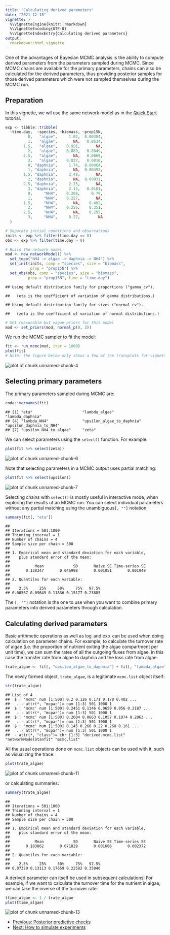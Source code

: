 ```yaml
---
title: "Calculating derived parameters"
date: "2021-12-18"
vignette: >
  %\VignetteEngine{knitr::rmarkdown}
  %\VignetteEncoding{UTF-8}
  %\VignetteIndexEntry{Calculating derived parameters}
output:
  rmarkdown::html_vignette
---
```




One of the advantages of Bayesian MCMC analysis is the ability to compute derived parameters from the parameters sampled during MCMC. Since MCMC chains are available for the primary parameters, chains can also be calculated for the derived parameters, thus providing posterior samples for those derived parameters which were not sampled themselves during the MCMC run.

## Preparation

In this vignette, we wil use the same network model as in the [Quick Start](tutorial-010-quick-start.html) tutorial.


```r
exp <- tibble::tribble(
  ~time.day,  ~species, ~biomass, ~prop15N,
          0,   "algae",     1.02,  0.00384,
          1,   "algae",       NA,   0.0534,
        1.5,   "algae",    0.951,       NA,
          2,   "algae",    0.889,   0.0849,
        2.5,   "algae",       NA,   0.0869,
          3,   "algae",    0.837,   0.0816,
          0, "daphnia",     1.74,  0.00464,
          1, "daphnia",       NA,  0.00493,
        1.5, "daphnia",     2.48,       NA,
          2, "daphnia",       NA,  0.00831,
        2.5, "daphnia",     2.25,       NA,
          3, "daphnia",     2.15,   0.0101,
          0,     "NH4",    0.208,     0.79,
          1,     "NH4",    0.227,       NA,
        1.5,     "NH4",       NA,    0.482,
          2,     "NH4",    0.256,    0.351,
        2.5,     "NH4",       NA,    0.295,
          3,     "NH4",     0.27,        NA
  )

# Separate initial conditions and observations
inits <- exp %>% filter(time.day == 0)
obs <- exp %>% filter(time.day > 0)

# Build the network model
mod <- new_networkModel() %>%
  set_topo("NH4 -> algae -> daphnia -> NH4") %>%
  set_init(inits, comp = "species", size = "biomass",
           prop = "prop15N") %>%
  set_obs(obs, comp = "species", size = "biomass",
          prop = "prop15N", time = "time.day")
```

```
## Using default distribution family for proportions ("gamma_cv").
```

```
##   (eta is the coefficient of variation of gamma distributions.)
```

```
## Using default distribution family for sizes ("normal_cv").
```

```
##   (zeta is the coefficient of variation of normal distributions.)
```

```r
# Set reasonable but vague priors for this model
mod <- set_priors(mod, normal_p(0, 5))
```

We run the MCMC sampler to fit the model:


```r
fit <- run_mcmc(mod, iter = 1000)
plot(fit)
# Note: the figure below only shows a few of the traceplots for vignette concision
```

<img src="figures/z-fig-110-unnamed-chunk-4-1.png" title="plot of chunk unnamed-chunk-4" alt="plot of chunk unnamed-chunk-4" style="display: block; margin: auto;" />

## Selecting primary parameters

The primary parameters sampled during MCMC are:


```r
coda::varnames(fit)
```

```
## [1] "eta"                      "lambda_algae"             "lambda_daphnia"          
## [4] "lambda_NH4"               "upsilon_algae_to_daphnia" "upsilon_daphnia_to_NH4"  
## [7] "upsilon_NH4_to_algae"     "zeta"
```

We can select parameters using the `select()` function. For example:


```r
plot(fit %>% select(zeta))
```

<img src="figures/z-fig-110-unnamed-chunk-6-1.png" title="plot of chunk unnamed-chunk-6" alt="plot of chunk unnamed-chunk-6" style="display: block; margin: auto;" />

Note that selecting parameters in a MCMC output uses partial matching:


```r
plot(fit %>% select(upsilon))
```

<img src="figures/z-fig-110-unnamed-chunk-7-1.png" title="plot of chunk unnamed-chunk-7" alt="plot of chunk unnamed-chunk-7" style="display: block; margin: auto;" />

Selecting chains with `select()` is mostly useful in interactive mode, when exploring the results of an MCMC run. You can select individual parameters without any partial matching using the unambiguous`[, ""]` notation:


```r
summary(fit[, "eta"])
```

```
## 
## Iterations = 501:1000
## Thinning interval = 1 
## Number of chains = 4 
## Sample size per chain = 500 
## 
## 1. Empirical mean and standard deviation for each variable,
##    plus standard error of the mean:
## 
##           Mean             SD       Naive SE Time-series SE 
##       0.128347       0.046998       0.001051       0.001949 
## 
## 2. Quantiles for each variable:
## 
##    2.5%     25%     50%     75%   97.5% 
## 0.06567 0.09649 0.11836 0.15177 0.23885
```

The `[, ""]` notation is the one to use when you want to combine primary parameters into derived parameters through calculation.

## Calculating derived parameters

Basic arithmetic operations as well as $\log$ and $\exp$ can be used when doing calculation on parameter chains. For example, to calculate the turnover rate of algae (i.e. the proportion of nutrient exiting the algae compartment per unit time), we can sum the rates of all the outgoing fluxes from algae, in this case the transfer rate from algae to daphnia and the loss rate from algae:


```r
trate_algae <- fit[, "upsilon_algae_to_daphnia"] + fit[, "lambda_algae"]
```

The newly formed object, `trate_algae`, is a legitimate `mcmc.list` object itself:


```r
str(trate_algae)
```

```
## List of 4
##  $ : 'mcmc' num [1:500] 0.2 0.126 0.171 0.178 0.402 ...
##   ..- attr(*, "mcpar")= num [1:3] 501 1000 1
##  $ : 'mcmc' num [1:500] 0.2451 0.1146 0.0659 0.056 0.2187 ...
##   ..- attr(*, "mcpar")= num [1:3] 501 1000 1
##  $ : 'mcmc' num [1:500] 0.2604 0.0663 0.1057 0.1074 0.2063 ...
##   ..- attr(*, "mcpar")= num [1:3] 501 1000 1
##  $ : 'mcmc' num [1:500] 0.145 0.266 0.22 0.268 0.161 ...
##   ..- attr(*, "mcpar")= num [1:3] 501 1000 1
##  - attr(*, "class")= chr [1:3] "derived.mcmc.list" "networkModelStanfit" "mcmc.list"
```

All the usual operations done on `mcmc.list` objects can be used with it, such as visualizing the trace:


```r
plot(trate_algae)
```

<img src="figures/z-fig-110-unnamed-chunk-11-1.png" title="plot of chunk unnamed-chunk-11" alt="plot of chunk unnamed-chunk-11" style="display: block; margin: auto;" />

or calculating summaries:


```r
summary(trate_algae)
```

```
## 
## Iterations = 501:1000
## Thinning interval = 1 
## Number of chains = 4 
## Sample size per chain = 500 
## 
## 1. Empirical mean and standard deviation for each variable,
##    plus standard error of the mean:
## 
##           Mean             SD       Naive SE Time-series SE 
##       0.183862       0.071829       0.001606       0.002372 
## 
## 2. Quantiles for each variable:
## 
##    2.5%     25%     50%     75%   97.5% 
## 0.07329 0.13113 0.17659 0.22582 0.35040
```

A derived parameter can itself be used in subsequent calculations! For example, if we want to calculate the turnover time for the nutrient in algae, we can take the inverse of the turnover rate:


```r
ttime_algae <- 1 / trate_algae
plot(ttime_algae)
```

<img src="figures/z-fig-110-unnamed-chunk-13-1.png" title="plot of chunk unnamed-chunk-13" alt="plot of chunk unnamed-chunk-13" style="display: block; margin: auto;" />

<nav aria-label="Page navigation">
 <ul class="pagination justify-content-end">
  <li class="page-item"><a class="page-link" href="tutorial-100-posterior-predictive-checks.html">Previous: Posterior predictive checks</a></li>
  <li class="page-item"><a class="page-link" href="tutorial-120-howto-simulations.html">Next: How to simulate experiments</a></li>
 </ul>
</nav>
